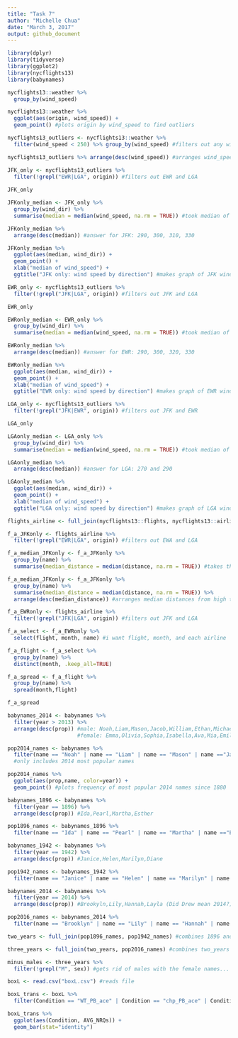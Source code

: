 ```yaml
---
title: "Task 7"
author: "Michelle Chua"
date: "March 3, 2017"
output: github_document
---
```

```r
library(dplyr)
library(tidyverse)
library(ggplot2)
library(nycflights13)
library(babynames)
```


```r
nycflights13::weather %>%
  group_by(wind_speed)

nycflights13::weather %>% 
  ggplot(aes(origin, wind_speed)) + 
  geom_point() #plots origin by wind_speed to find outliers

nycflights13_outliers <- nycflights13::weather %>% 
  filter(wind_speed < 250) %>% group_by(wind_speed) #filters out any wind_speeds higher than 250

nycflights13_outliers %>% arrange(desc(wind_speed)) #arranges wind_speed in descending order

JFK_only <- nycflights13_outliers %>%
  filter(!grepl("EWR|LGA", origin)) #filters out EWR and LGA
  
JFK_only

JFKonly_median <- JFK_only %>% 
  group_by(wind_dir) %>%  
  summarise(median = median(wind_speed, na.rm = TRUE)) #took median of wind_speed for each direction

JFKonly_median %>% 
  arrange(desc(median)) #answer for JFK: 290, 300, 310, 330

JFKonly_median %>% 
  ggplot(aes(median, wind_dir)) +
  geom_point() + 
  xlab("median of wind_speed") +
  ggtitle("JFK only: wind speed by direction") #makes graph of JFK wind_speed medians by direction

EWR_only <- nycflights13_outliers %>%
  filter(!grepl("JFK|LGA", origin)) #filters out JFK and LGA

EWR_only

EWRonly_median <- EWR_only %>% 
  group_by(wind_dir) %>%  
  summarise(median = median(wind_speed, na.rm = TRUE)) #took median of wind_speed for each direction

EWRonly_median %>% 
  arrange(desc(median)) #answer for EWR: 290, 300, 320, 330

EWRonly_median %>% 
  ggplot(aes(median, wind_dir)) +
  geom_point() + 
  xlab("median of wind_speed") +
  ggtitle("EWR only: wind speed by direction") #makes graph of EWR wind_speed medians by direction

LGA_only <- nycflights13_outliers %>%
  filter(!grepl("JFK|EWR", origin)) #filters out JFK and EWR

LGA_only

LGAonly_median <- LGA_only %>% 
  group_by(wind_dir) %>%  
  summarise(median = median(wind_speed, na.rm = TRUE)) #took median of wind_speed for each direction

LGAonly_median %>% 
  arrange(desc(median)) #answer for LGA: 270 and 290

LGAonly_median %>% 
  ggplot(aes(median, wind_dir)) +
  geom_point() + 
  xlab("median of wind_speed") +
  ggtitle("LGA only: wind speed by direction") #makes graph of LGA wind_speed medians by direction

flights_airline <- full_join(nycflights13::flights, nycflights13::airlines) #I think this join flights and airlines...

f_a_JFKonly <- flights_airline %>%
  filter(!grepl("EWR|LGA", origin)) #filters out EWA and LGA

f_a_median_JFKonly <- f_a_JFKonly %>% 
  group_by(name) %>%  
  summarise(median_distance = median(distance, na.rm = TRUE)) #takes the median of the distance for each airline name

f_a_median_JFKonly <- f_a_JFKonly %>% 
  group_by(name) %>%  
  summarise(median_distance = median(distance, na.rm = TRUE)) %>% 
  arrange(desc(median_distance)) #arranges median distances from high to low

f_a_EWRonly <- flights_airline %>%
  filter(!grepl("JFK|LGA", origin)) #filters out JFK and LGA

f_a_select <- f_a_EWRonly %>%
  select(flight, month, name) #i want flight, month, and each airline

f_a_flight <- f_a_select %>%
  group_by(name) %>%
  distinct(month, .keep_all=TRUE)

f_a_spread <- f_a_flight %>%
  group_by(name) %>%
  spread(month,flight)

f_a_spread

babynames_2014 <- babynames %>% 
  filter(year > 2013) %>%
  arrange(desc(prop)) #male: Noah,Liam,Mason,Jacob,William,Ethan,Michael,Alexander,James,Daniel
                      #female: Emma,Olivia,Sophia,Isabella,Ava,Mia,Emily,Abigail,Madison,Charlotte

pop2014_names <- babynames %>%
  filter(name == "Noah" | name == "Liam" | name == "Mason" | name =="Jacob"| name =="William" | name =="Ethan" | name =="Michael" | name == "Alexander" | name =="James" | name == "Daniel" | name =="Emma" | name =="Olivia" | name == "Sophia" | name =="Isabella" | name =="Ava" | name =="Mia" | name =="Emily" | name =="Abigail" | name =="Madison" | name =="Charlotte")
  #only includes 2014 most popular names

pop2014_names %>% 
  ggplot(aes(prop,name, color=year)) +
  geom_point() #plots frequency of most popular 2014 names since 1880

babynames_1896 <- babynames %>% 
  filter(year == 1896) %>%
  arrange(desc(prop)) #Ida,Pearl,Martha,Esther

pop1896_names <- babynames_1896 %>%
  filter(name == "Ida" | name == "Pearl" | name == "Martha" | name =="Esther") #only includes 26th to 29th names

babynames_1942 <- babynames %>% 
  filter(year == 1942) %>%
  arrange(desc(prop)) #Janice,Helen,Marilyn,Diane

pop1942_names <- babynames_1942 %>%
  filter(name == "Janice" | name == "Helen" | name == "Marilyn" | name =="Diane") #only includes 26th to 29th names

babynames_2014 <- babynames %>% 
  filter(year == 2014) %>%
  arrange(desc(prop)) #Brookyln,Lily,Hannah,Layla (Did Drew mean 2014?)

pop2016_names <- babynames_2014 %>%
  filter(name == "Brooklyn" | name == "Lily" | name == "Hannah" | name =="Layla") #only inclues 26th to 29th names

two_years <- full_join(pop1896_names, pop1942_names) #combines 1896 and 1942 names into a table

three_years <- full_join(two_years, pop2016_names) #combines two_years with 2014 names

minus_males <- three_years %>%
  filter(!grepl("M", sex)) #gets rid of males with the female names...

boxL <- read.csv("boxL.csv") #reads file

boxL_trans <- boxL %>% 
  filter(Condition == "WT_PB_ace" | Condition == "chp_PB_ace" | Condition == "boxC_PB_ace") #filters out unwanted rows

boxL_trans %>%
  ggplot(aes(Condition, AVG_NRQs)) +
  geom_bar(stat="identity")
```